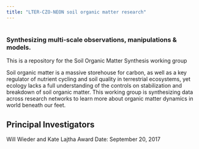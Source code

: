 ```yaml
---
title: "LTER-CZO-NEON soil organic matter research"
---
```


# 
### Synthesizing multi-scale observations, manipulations & models.

This is a repository for the Soil Organic Matter Synthesis working group

Soil organic matter is a massive storehouse for carbon, as well as a key regulator of nutrient cycling and soil quality in terrestrial ecosystems, yet ecology lacks a full understanding of the controls on stabilization and breakdown of soil organic matter. This working group is synthesizing data across research networks to learn more about organic matter dynamics in world beneath our feet. 

## Principal Investigators

Will Wieder and Kate Lajtha
Award Date: September 20, 2017

